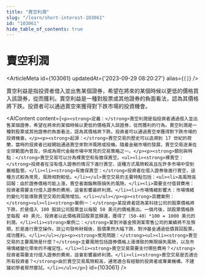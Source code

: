 ```yaml
---
title: "賣空利潤"
slug: "/learn/short-interest-103061"
id: "103061"
hide_table_of_contents: true
---
```



# 賣空利潤

<ArticleMeta id={103061} updatedAt={'2023-09-29 08:20:27'} alias={`[]`} />
<div className='border-solid border-b border-t-0 my-4 border-[var(--ifm-color-gray-300)]' />

賣空利益是指投資者借入並出售某個證券，希望在將來的某個時候以更低的價格買入該證券，從而獲利。賣空利益是一種對股票或其他證券的負面看法，認為其價格將下跌。投資者可以通過賣空來獲得對下跌市場的投資機會。

<AIContent content={`<p><strong>定義：</strong>賣空利潤是指投資者通過借入並出售某個證券，希望在將來的某個時候以更低的價格買入該證券，從而獲利的行為。賣空利潤是一種對股票或其他證券的負面看法，認為其價格將下跌。投資者可以通過賣空來獲得對下跌市場的投資機會。</p><p><strong>起源：</strong>賣空交易的歷史可以追溯到 17 世紀的荷蘭，當時的投資者已經開始通過賣空來對沖風險或投機。隨着金融市場的發展，賣空交易逐漸在全球範圍內普及，併成為現代金融市場中常見的交易策略之一。</p><p><strong>類別與特點：</strong>賣空交易可以分為裸賣空和有擔保賣空。<ul><li><strong>裸賣空：</strong>投資者在沒有借入證券的情況下進行賣空，這種方式風險較高且在許多市場中受到嚴格監管。</li><li><strong>有擔保賣空：</strong>投資者在借入證券後進行賣空，這種方式較為常見，風險相對較低。</li></ul>賣空交易的主要特點包括：<ul><li>高風險高回報：由於證券價格可能上漲，賣空者面臨無限損失的風險。</li><li>需要支付借貸費用：投資者需要支付借入證券的費用，這會影響最終利潤。</li><li>市場情緒影響大：市場情緒的變化可能導致賣空交易的風險增加。</li></ul></p><p><strong>具體案例：</strong><ul><li><strong>案例一：</strong>某投資者認為某科技公司的股票價格將下跌，於是借入 100 股該公司股票並以每股 50 美元的價格賣出。一個月後，該股票價格跌至每股 40 美元，投資者以此價格買回股票並歸還，獲得了（50-40）*100 = 1000 美元的利潤。</li><li><strong>案例二：</strong>某對沖基金預測某零售公司的業績將不及預期，於是進行賣空操作。該公司發佈財報後，股價果然大幅下跌，對沖基金通過低價買回股票，成功獲利。</li></ul></p><p><strong>常見問題：</strong><ul><li><strong>賣空交易的主要風險是什麼？</strong>主要風險包括證券價格上漲導致的無限損失風險，以及市場情緒變化帶來的不確定性。</li><li><strong>賣空交易需要支付哪些費用？</strong>投資者需要支付借入證券的費用，這會影響最終利潤。</li><li><strong>賣空交易是否適合所有投資者？</strong>由於賣空交易風險較高，通常適合有經驗的投資者或專業機構，不建議初學者貿然嘗試。</li></ul></p>`} id={103061} />
